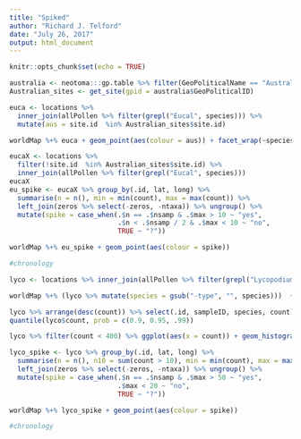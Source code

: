 ```yaml
---
title: "Spiked"
author: "Richard J. Telford"
date: "July 26, 2017"
output: html_document
---
```


```r
knitr::opts_chunk$set(echo = TRUE)
```


```r
australia <- neotoma:::gp.table %>% filter(GeoPoliticalName == "Australia")
Australian_sites <- get_site(gpid = australia$GeoPoliticalID)

euca <- locations %>% 
  inner_join(allPollen %>% filter(grepl("Eucal", species))) %>%
  mutate(aus = site.id  %in% Australian_sites$site.id)

worldMap %+% euca + geom_point(aes(colour = aus)) + facet_wrap(~species)

eucaX <- locations %>% 
  filter(!site.id  %in% Australian_sites$site.id) %>% 
  inner_join(allPollen %>% filter(grepl("Eucal", species)))
eucaX
eu_spike <- eucaX %>% group_by(.id, lat, long) %>% 
  summarise(n = n(), min = min(count), max = max(count)) %>% 
  left_join(zeros %>% select(-zeros, -ntaxa)) %>% ungroup() %>% 
  mutate(spike = case_when(.$n == .$nsamp & .$max > 10 ~ "yes",
                           .$n < .$nsamp / 2 & .$max < 10 ~ "no",
                           TRUE ~ "?"))

worldMap %+% eu_spike + geom_point(aes(colour = spike))

#chronology
```
```r

lyco <- locations %>% inner_join(allPollen %>% filter(grepl("Lycopodium", species))) %>% select(-description, -site.name, -long.acc, -lat.acc, -elev)

worldMap %+% (lyco %>% mutate(species = gsub("-type", "", species)))  + facet_wrap(~species)

lyco %>% arrange(desc(count)) %>% select(.id, sampleID, species, count)
quantile(lyco$count, prob = c(0.9, 0.95, .99))

lyco %>% filter(count < 400) %>% ggplot(aes(x = count)) + geom_histogram()

lyco_spike <- lyco %>% group_by(.id, lat, long) %>% 
  summarise(n = n(), n10 = sum(count > 10), min = min(count), max = max(count)) %>% 
  left_join(zeros %>% select(-zeros, -ntaxa)) %>% ungroup() %>% 
  mutate(spike = case_when(.$n == .$nsamp & .$max > 50 ~ "yes",
                           .$max < 20 ~ "no",
                           TRUE ~ "?"))

worldMap %+% lyco_spike + geom_point(aes(colour = spike))

#chronology
```